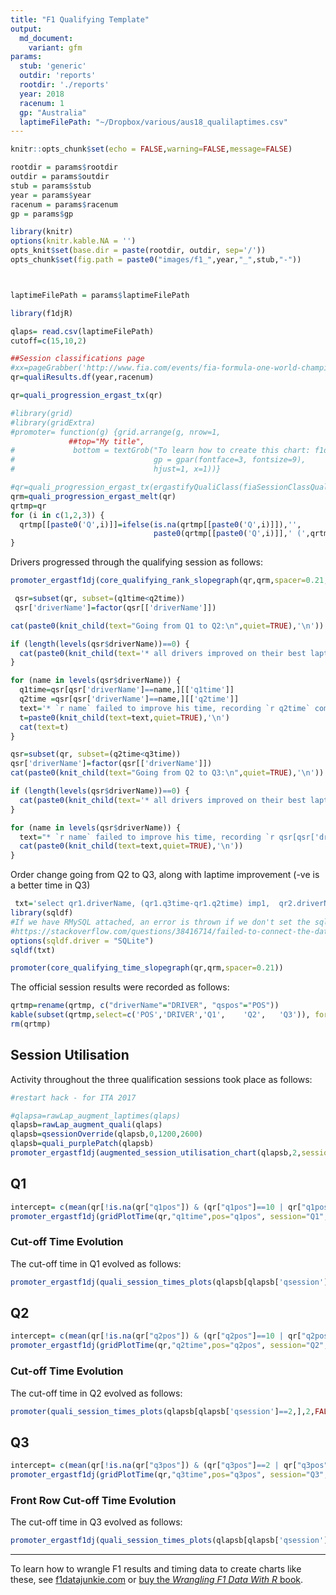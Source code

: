 ```yaml
---
title: "F1 Qualifying Template"
output:
  md_document:
    variant: gfm
params:
  stub: 'generic'
  outdir: 'reports'
  rootdir: './reports'
  year: 2018
  racenum: 1
  gp: "Australia"
  laptimeFilePath: "~/Dropbox/various/aus18_qualilaptimes.csv"
---
```


```r
knitr::opts_chunk$set(echo = FALSE,warning=FALSE,message=FALSE)

rootdir = params$rootdir
outdir = params$outdir
stub = params$stub
year = params$year
racenum = params$racenum
gp = params$gp

library(knitr)
options(knitr.kable.NA = '')
opts_knit$set(base.dir = paste(rootdir, outdir, sep='/'))
opts_chunk$set(fig.path = paste0("images/f1_",year,"_",stub,"-"))



laptimeFilePath = params$laptimeFilePath
```



```r
library(f1djR)

qlaps= read.csv(laptimeFilePath)
cutoff=c(15,10,2)
```

```r
##Session classifications page
#xx=pageGrabber('http://www.fia.com/events/fia-formula-one-world-championship/season-2017/session-classifications-19')
qr=qualiResults.df(year,racenum)

qr=quali_progression_ergast_tx(qr)
```

```r
#library(grid)
#library(gridExtra)
#promoter= function(g) {grid.arrange(g, nrow=1,
             ##top="My title", 
#             bottom = textGrob("To learn how to create this chart: f1datajunkie.com",
#                               gp = gpar(fontface=3, fontsize=9),
#                               hjust=1, x=1))}
```
```r
#qr=quali_progression_ergast_tx(ergastifyQualiClass(fiaSessionClassQualifyingTidy(fiaTableGrabber(xx,4))))
qrm=quali_progression_ergast_melt(qr)
qrtmp=qr
for (i in c(1,2,3)) {
  qrtmp[[paste0('Q',i)]]=ifelse(is.na(qrtmp[[paste0('Q',i)]]),'',
                                paste0(qrtmp[[paste0('Q',i)]],' (',qrtmp[[paste0('q',i,'pos')]],')'))
}
```

Drivers progressed through the qualifying session as follows:

```r
promoter_ergastf1dj(core_qualifying_rank_slopegraph(qr,qrm,spacer=0.21,reverse=T))
```


```r
 qsr=subset(qr, subset=(q1time<q2time))
 qsr['driverName']=factor(qsr[['driverName']])
```

```r
cat(paste0(knit_child(text="Going from Q1 to Q2:\n",quiet=TRUE),'\n'))

if (length(levels(qsr$driverName))==0) {
  cat(paste0(knit_child(text='* all drivers improved on their best laptime from the previous session',quiet=TRUE),'\n'))
}

for (name in levels(qsr$driverName)) {
  q1time=qsr[qsr['driverName']==name,][['q1time']]
  q2time =qsr[qsr['driverName']==name,][['q2time']]
  text='* `r name` failed to improve his time, recording `r q2time` compared to `r q1time` (`r q2time-q1time`s slower)'
  t=paste0(knit_child(text=text,quiet=TRUE),'\n')
  cat(text=t)
}
```


```r
qsr=subset(qr, subset=(q2time<q3time))
qsr['driverName']=factor(qsr[['driverName']])
cat(paste0(knit_child(text="Going from Q2 to Q3:\n",quiet=TRUE),'\n'))

if (length(levels(qsr$driverName))==0) {
  cat(paste0(knit_child(text='* all drivers improved on their best laptime from the previous session',quiet=TRUE),'\n'))
}

for (name in levels(qsr$driverName)) {
  text="* `r name` failed to improve his time, recording `r qsr[qsr['driverName']==name,][['q3time']]` compared to `r qsr[qsr['driverName']==name,][['q2time']]` (`r qsr[qsr['driverName']==name,][['q3time']]-qsr[qsr['driverName']==name,][['q2time']]`s slower)"
  cat(paste0(knit_child(text=text,quiet=TRUE),'\n')) 
}
```

Order change going from Q2 to Q3, along with laptime improvement (-ve is a better time in Q3)
```r
 txt='select qr1.driverName, (qr1.q3time-qr1.q2time) imp1,  qr2.driverName,(qr2.q3time-qr2.q2time) imp2  from qr as qr1 join qr as qr2 where qr1.driverName!=qr2.driverName and qr1.q2pos>qr2.q2pos and qr1.q3pos<qr2.q3pos'
library(sqldf)
#If we have RMySQL attached, an error is thrown if we don't set the sqldf driver
#https://stackoverflow.com/questions/38416714/failed-to-connect-the-database-when-using-sqldf-in-r
options(sqldf.driver = "SQLite")
sqldf(txt)
```

```r
promoter(core_qualifying_time_slopegraph(qr,qrm,spacer=0.21))
```

The official session results were recorded as follows:
```r
qrtmp=rename(qrtmp, c("driverName"="DRIVER", "qspos"="POS"))
kable(subset(qrtmp,select=c('POS','DRIVER','Q1',	'Q2',	'Q3')), format='markdown',row.names = FALSE)
rm(qrtmp)
```


## Session Utilisation

Activity throughout the three qualification sessions took place as follows:

```r
#restart hack - for ITA 2017

```

```r
#qlapsa=rawLap_augment_laptimes(qlaps)
qlapsb=rawLap_augment_quali(qlaps)
qlapsb=qsessionOverride(qlapsb,0,1200,2600)
qlapsb=quali_purplePatch(qlapsb)
promoter_ergastf1dj(augmented_session_utilisation_chart(qlapsb,2,session=paste("F1",gp,"2018, Qualifying")))
```

## Q1 

```r
intercept= c(mean(qr[!is.na(qr["q1pos"]) & (qr["q1pos"]==10 | qr["q1pos"]==11),"q1time"]))
promoter_ergastf1dj(gridPlotTime(qr,"q1time",pos="q1pos", session="Q1",intercepts = intercept))
```

### Cut-off Time Evolution

The cut-off time in Q1 evolved as follows:

```r
promoter_ergastf1dj(quali_session_times_plots(qlapsb[qlapsb['qsession']==1,],1,FALSE,FALSE,TRUE,cutoff)+theme_bw())
```

## Q2

```r
intercept= c(mean(qr[!is.na(qr["q2pos"]) & (qr["q2pos"]==10 | qr["q2pos"]==11),"q2time"]))
promoter_ergastf1dj(gridPlotTime(qr,"q2time",pos="q2pos", session="Q2",intercepts = intercept))
```

### Cut-off Time Evolution

The cut-off time in Q2 evolved as follows:

```r
promoter(quali_session_times_plots(qlapsb[qlapsb['qsession']==2,],2,FALSE,FALSE,TRUE,cutoff)+theme_bw())
```

## Q3


```r
intercept= c(mean(qr[!is.na(qr["q3pos"]) & (qr["q3pos"]==2 | qr["q3pos"]==3),"q3time"]))
promoter_ergastf1dj(gridPlotTime(qr,"q3time",pos="q3pos", session="Q3",intercepts = intercept))
```

### Front Row Cut-off Time Evolution

The cut-off time in Q3 evolved as follows:

```r
promoter_ergastf1dj(quali_session_times_plots(qlapsb[qlapsb['qsession']>2,],3,FALSE,FALSE,TRUE,cutoff)+theme_bw())
```





---
 To learn how to wrangle F1 results and timing data to create charts like these, see [f1datajunkie.com](https://f1datajunkie.com) or [buy the *Wrangling F1 Data With R* book](https://leanpub.com/wranglingf1datawithr).
